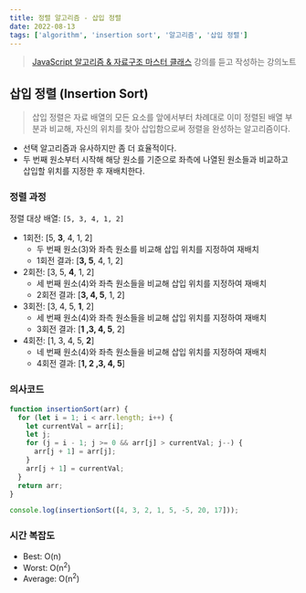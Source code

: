 ```yaml
---
title: 정렬 알고리즘 - 삽입 정렬
date: 2022-08-13
tags: ['algorithm', 'insertion sort', '알고리즘', '삽입 정렬']
---
```


> [JavaScript 알고리즘 & 자료구조 마스터 클래스](!https://www.udemy.com/course/best-javascript-data-structures/) 강의를 듣고 작성하는 강의노트

## 삽입 정렬 (Insertion Sort)

> 삽입 정렬은 자료 배열의 모든 요소를 앞에서부터 차례대로 이미 정렬된 배열 부분과 비교해, 자신의 위치를 찾아 삽입함으로써 정렬을 완성하는 알고리즘이다.

- 선택 알고리즘과 유사하지만 좀 더 효율적이다.
- 두 번째 원소부터 시작해 해당 원소를 기준으로 좌측에 나열된 원소들과 비교하고 삽입할 위치를 지정한 후 재배치한다.

### 정렬 과정

정렬 대상 배열: `[5, 3, 4, 1, 2]`

- 1회전: [5, **3**, 4, 1, 2]
  - 두 번째 원소(3)와 좌측 원소를 비교해 삽입 위치를 지정하여 재배치
  - 1회전 결과: [**3, 5**, 4, 1, 2]
- 2회전: [3, 5, **4**, 1, 2]
  - 세 번째 원소(4)와 좌측 원소들을 비교해 삽입 위치를 지정하여 재배치
  - 2회전 결과: [**3, 4, 5**, 1, 2]
- 3회전: [3, 4, 5, **1**, 2]
  - 세 번째 원소(4)와 좌측 원소들을 비교해 삽입 위치를 지정하여 재배치
  - 3회전 결과: [**1 ,3, 4, 5**, 2]
- 4회전: [1, 3, 4, 5, **2**]
  - 네 번째 원소(4)와 좌측 원소들을 비교해 삽입 위치를 지정하여 재배치
  - 4회전 결과: [**1, 2 ,3, 4, 5**]

### 의사코드

```js
function insertionSort(arr) {
  for (let i = 1; i < arr.length; i++) {
    let currentVal = arr[i];
    let j;
    for (j = i - 1; j >= 0 && arr[j] > currentVal; j--) {
      arr[j + 1] = arr[j];
    }
    arr[j + 1] = currentVal;
  }
  return arr;
}

console.log(insertionSort([4, 3, 2, 1, 5, -5, 20, 17]));
```

### 시간 복잡도

- Best: O(n)
- Worst: O(n<sup>2</sup>)
- Average: O(n<sup>2</sup>)
